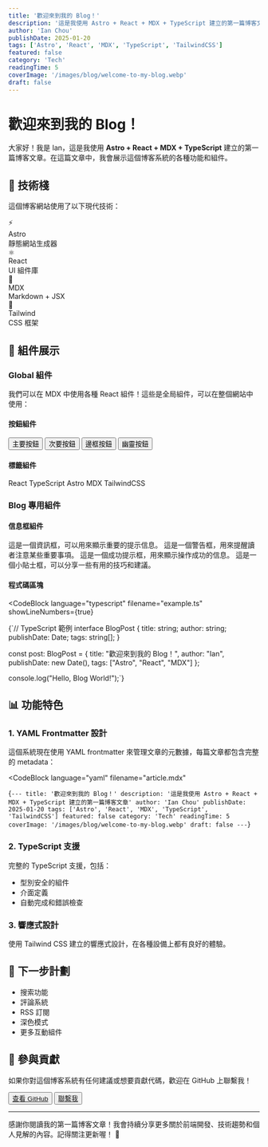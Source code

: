 ```yaml
---
title: '歡迎來到我的 Blog！'
description: '這是我使用 Astro + React + MDX + TypeScript 建立的第一篇博客文章，展示了各種組件的使用方式。'
author: 'Ian Chou'
publishDate: 2025-01-20
tags: ['Astro', 'React', 'MDX', 'TypeScript', 'TailwindCSS']
featured: false
category: 'Tech'
readingTime: 5
coverImage: '/images/blog/welcome-to-my-blog.webp'
draft: false
---
```



# 歡迎來到我的 Blog！

大家好！我是 Ian，這是我使用 **Astro + React + MDX + TypeScript** 建立的第一篇博客文章。在這篇文章中，我會展示這個博客系統的各種功能和組件。

## 🚀 技術棧

這個博客網站使用了以下現代技術：

<div className="grid grid-cols-2 md:grid-cols-4 gap-4 my-6 not-prose">
  <Card padding="sm" variant="bordered" className="text-center">
    <div className="text-2xl mb-2">⚡</div>
    <div className="font-semibold">Astro</div>
    <div className="text-sm text-gray-600">靜態網站生成器</div>
  </Card>
  <Card padding="sm" variant="bordered" className="text-center">
    <div className="text-2xl mb-2">⚛️</div>
    <div className="font-semibold">React</div>
    <div className="text-sm text-gray-600">UI 組件庫</div>
  </Card>
  <Card padding="sm" variant="bordered" className="text-center">
    <div className="text-2xl mb-2">📝</div>
    <div className="font-semibold">MDX</div>
    <div className="text-sm text-gray-600">Markdown + JSX</div>
  </Card>
  <Card padding="sm" variant="bordered" className="text-center">
    <div className="text-2xl mb-2">🎨</div>
    <div className="font-semibold">Tailwind</div>
    <div className="text-sm text-gray-600">CSS 框架</div>
  </Card>
</div>

## 🧩 組件展示

### Global 組件

我們可以在 MDX 中使用各種 React 組件！這些是全局組件，可以在整個網站中使用：

#### 按鈕組件

<div className="flex gap-4 flex-wrap my-6 not-prose">
  <Button variant="primary">主要按鈕</Button>
  <Button variant="secondary">次要按鈕</Button>
  <Button variant="outline">邊框按鈕</Button>
  <Button variant="ghost">幽靈按鈕</Button>
</div>

#### 標籤組件

<div className="flex gap-2 flex-wrap my-6 not-prose">
  <Tag variant="primary">React</Tag>
  <Tag variant="secondary">TypeScript</Tag>
  <Tag variant="success">Astro</Tag>
  <Tag variant="warning">MDX</Tag>
  <Tag variant="danger">TailwindCSS</Tag>
</div>

### Blog 專用組件

#### 信息框組件

<InfoBox type="info" title="資訊提示">
這是一個資訊框，可以用來顯示重要的提示信息。
</InfoBox>

<InfoBox type="warning" title="注意事項">
這是一個警告框，用來提醒讀者注意某些重要事項。
</InfoBox>

<InfoBox type="success" title="成功提示">
這是一個成功提示框，用來顯示操作成功的信息。
</InfoBox>

<InfoBox type="tip" title="小貼士">
這是一個小貼士框，可以分享一些有用的技巧和建議。
</InfoBox>

#### 程式碼區塊

<CodeBlock 
  language="typescript" 
  filename="example.ts"
  showLineNumbers={true}
>
{`// TypeScript 範例
interface BlogPost {
  title: string;
  author: string;
  publishDate: Date;
  tags: string[];
}

const post: BlogPost = {
  title: "歡迎來到我的 Blog！",
  author: "Ian",
  publishDate: new Date(),
  tags: ["Astro", "React", "MDX"]
};

console.log("Hello, Blog World!");`}
</CodeBlock>

## 📊 功能特色

### 1. YAML Frontmatter 設計

這個系統現在使用 YAML frontmatter 來管理文章的元數據，每篇文章都包含完整的 metadata：

<CodeBlock 
  language="yaml" 
  filename="article.mdx"
>
{`---
title: '歡迎來到我的 Blog！'
description: '這是我使用 Astro + React + MDX + TypeScript 建立的第一篇博客文章'
author: 'Ian Chou'
publishDate: 2025-01-20
tags: ['Astro', 'React', 'MDX', 'TypeScript', 'TailwindCSS']
featured: false
category: 'Tech'
readingTime: 5
coverImage: '/images/blog/welcome-to-my-blog.webp'
draft: false
---`}
</CodeBlock>

### 2. TypeScript 支援

完整的 TypeScript 支援，包括：
- 型別安全的組件
- 介面定義
- 自動完成和錯誤檢查

### 3. 響應式設計

使用 Tailwind CSS 建立的響應式設計，在各種設備上都有良好的體驗。

## 🎯 下一步計劃

<InfoBox type="tip" title="即將推出的功能">
<ul>
  <li>搜索功能</li>
  <li>評論系統</li>
  <li>RSS 訂閱</li>
  <li>深色模式</li>
  <li>更多互動組件</li>
</ul>
</InfoBox>

## 🤝 參與貢獻

如果你對這個博客系統有任何建議或想要貢獻代碼，歡迎在 GitHub 上聯繫我！

<div className="flex gap-4 my-8 not-prose">
  <Button variant="primary">
    <a href="https://github.com/yourusername" target="_blank" rel="noopener noreferrer" className="text-white no-underline">
      查看 GitHub
    </a>
  </Button>
  <Button variant="outline">
    <a href="mailto:your@email.com" className="text-gray-700 no-underline">
      聯繫我
    </a>
  </Button>
</div>

---

感謝你閱讀我的第一篇博客文章！我會持續分享更多關於前端開發、技術趨勢和個人見解的內容。記得關注更新喔！ 🚀